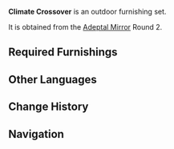 {{Furnishing Infobox
|id             = 350029
|image          = Furnishing Set Climate Crossover Display.png
|category       = Outdoor Set
|subcategory    = Set
|rarity         = 4
|adeptal_energy = 140
|load           = 370
|description    = A strange area where different weather conditions interweave, and where plants with different specialties grow. At first, some scholars believed that this might be a result of abnormalities in the ley lines, but later investigations would reveal that this is simply one of Teyvat's many wondrous natural phenomena.
|blueprint      = Adeptal Mirror
|adeptal mirror = 2
}}
'''Climate Crossover''' is an outdoor furnishing set.

It is obtained from the [[Adeptal Mirror]] Round 2.

==Required Furnishings==
{{Recipe
|type = Furnishing Set
|"Brightcrown Plumebush" = 3
|Yellow Sandbearer Tree = 1
|"Concealing Leaves" = 1
|Hiding Grazestone = 1
|Recreation Stone = 1
|sort = "Brightcrown Plumebush",Yellow Sandbearer Tree,"Concealing Leaves",Hiding Grazestone,Recreation Stone
|yield = 0
}}

==Other Languages==
{{Other Languages
|en      = Climate Crossover
|zhs     = 气候相交之地
|zhs_rm  = Qìhòu Xiàngjiāo zhī Dì
|zht     = 氣候相交之地
|zht_rm  = Qìhòu Xiàngjiāo zhī Dì
|zh_tl   = Place of Intersecting Climates
|ja      = 気候が交わる地
|ja_rm   = Kikou ga Majiwaru Chi
|ja_tl   = Place of Intersecting Climates
|ko      = 기후가 맞닿은 곳
|ko_rm   = 
|ko_tl   = 
|es      = Cruce de climas
|es_tl   = Climate Crossroad
|fr      = « Croisée des climats »
|fr_tl   = "Crossroad of Climates"
|ru      = Климатический перекрёсток
|ru_tl   = 
|th      = พื้นที่สภาพอากาศแปรปรวน
|th_rm   = 
|th_tl   = 
|vi      = Khu Khí Hậu Giao Thoa
|vi_tl   = 
|de      = Klimaübergang
|de_tl   = Climate Crossover
|id      = Wilayah Iklim Pancaroba
|id_tl   = The Territory of The Climate Transition Period
|pt      = Mudança de Clima
|pt_tl   = 
|id_note = "Pancaroba" has no English equivalent. The word refers to the period of transition between dry season and rain season (and vice versa).
}}

==Change History==
{{Change History|1.5}}

==Navigation==
{{Furnishing Navbox/Sets|type=regular}}